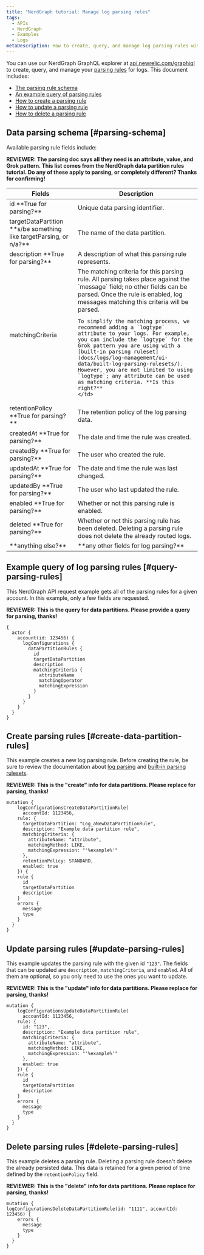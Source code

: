 ```yaml
---
title: "NerdGraph tutorial: Manage log parsing rules"
tags:
  - APIs
  - NerdGraph
  - Examples
  - Logs
metaDescription: How to create, query, and manage log parsing rules with NerdGraph, the New Relic GraphQL explorer.
---
```


You can use our NerdGraph GraphQL explorer at [api.newrelic.com/graphiql](https://api.newrelic.com/graphiql) to create, query, and manage your [parsing rules](/docs/logs/log-management/ui-data/parsing/) for logs.
This document includes:

* [The parsing rule schema](#data-partition-schema)
* [An example query of parsing rules](#query-data-partition-rules) 
* [How to create a parsing rule](#create-data-partition-rules)
* [How to update a parsing rule](#update-data-partition-rules)
* [How to delete a parsing rule](#delete-data-partition-rules)

## Data parsing schema [#parsing-schema]

Available parsing rule fields include:

**REVIEWER: The parsing doc says all they need is an attribute, value, and Grok pattern. This list comes from the NerdGraph data partition rules tutorial. Do any of these apply to parsing, or completely different? Thanks for confirming!**

<table>
  <thead>
  <tr>
    <th style={{width: "200px"}}>
      Fields
    </th>
    <th>
      Description
    </th>
  </tr>
  </thead>

  <tbody>
  <tr>
    <td>id **True for parsing?**</td>
    <td> Unique data parsing identifier.</td>
  </tr>
  <tr>
    <td>targetDataPartition **s/be something like targetParsing, or n/a?**</td>
    <td>The name of the data partition.</td>
  </tr>
  <tr>
    <td>description **True for parsing?**</td>
    <td>A description of what this parsing rule represents.</td>
  </tr>
  <tr>
    <td>matchingCriteria</td>
    <td>The matching criteria for this parsing rule. All parsing takes place against the `message` field; no other fields can be parsed. Once the rule is enabled, log messages matching this criteria will be parsed.
    
    To simplify the matching process, we recommend adding a `logtype` attribute to your logs. For example, you can include the `logtype` for the Grok pattern you are using with a [built-in parsing ruleset](docs/logs/log-management/ui-data/built-log-parsing-rulesets/). However, you are not limited to using `logtype`; any attribute can be used as matching criteria. **Is this right?**
    </td>
  </tr>
  <tr>
    <td>retentionPolicy **True for parsing?**</td>
    <td>The retention policy of the log parsing data.</td>
  </tr>
  <tr>
    <td>createdAt **True for parsing?**</td>
    <td>The date and time the rule was created.</td>
  </tr>
  <tr>
    <td>createdBy **True for parsing?**</td>
    <td>The user who created the rule.</td>
  </tr>
  <tr>
    <td>updatedAt **True for parsing?**</td>
    <td>The date and time the rule was last changed.</td>
  </tr>
  <tr>
    <td>updatedBy **True for parsing?**</td>
    <td>The user who last updated the rule.</td>
  </tr>
  <tr>
    <td>enabled **True for parsing?**</td>
    <td>Whether or not this parsing rule is enabled.</td>
  </tr>
  <tr>
    <td>deleted **True for parsing?**</td>
    <td>Whether or not this parsing rule has been deleted. Deleting a parsing rule does not delete the
      already routed logs.
    </td>
  </tr>
  <tr>
    <td>**anything else?**</td>
    <td>**any other fields for log parsing?**
    </td>
  </tr>

  </tbody>
</table>

## Example query of log parsing rules [#query-parsing-rules]

This NerdGraph API request example gets all of the parsing rules for a given account. In this example, only a few fields are requested.

**REVIEWER: This is the query for data partitions. Please provide a query for parsing, thanks!**

```
{
  actor {
    account(id: 123456) {
      logConfigurations {
        dataPartitionRules {
          id
          targetDataPartition
          description
          matchingCriteria {
            attributeName
            matchingOperator
            matchingExpression
          }
        }
      }
    }
  }
}
```

## Create parsing rules [#create-data-partition-rules]

This example creates a new log parsing rule. Before creating the rule, be sure to review the documentation about [log parsing](/docs/logs/log-management/ui-data/parsing/) and [built-in parsing rulesets](/docs/logs/log-management/ui-data/built-log-parsing-rulesets/).

**REVIEWER: This is the "create" info for data partitions. Please replace for parsing, thanks!**

```
mutation {
	logConfigurationsCreateDataPartitionRule(
	  accountId: 1123456,
    rule: {
      targetDataPartition: "Log_aNewDataPartitionRule",
      description: "Example data partition rule",
      matchingCriteria: {
        attributeName: "attribute",
        matchingMethod: LIKE,
        matchingExpression: "'%example%'"
      },
      retentionPolicy: STANDARD,
      enabled: true
    }) {
   	rule {
      id
      targetDataPartition
      description
    }
    errors {
      message
      type
    }
  }
}
```

## Update parsing rules [#update-parsing-rules]

This example updates the parsing rule with the given id `"123"`. The fields that can be updated are `description`, `matchingCriteria`, and `enabled`. All of them are optional, so you only need to use the ones you want to update.

**REVIEWER: This is the "update" info for data partitions. Please replace for parsing, thanks!**

```
mutation {
	logConfigurationsUpdateDataPartitionRule(
	  accountId: 1123456,
    rule: {
      id: "123",
      description: "Example data partition rule",
      matchingCriteria: {
        attributeName: "attribute",
        matchingMethod: LIKE,
        matchingExpression: "'%example%'"
      },
      enabled: true
    }) {
   	rule {
      id
      targetDataPartition
      description
    }
    errors {
      message
      type
    }
  }
}
```

## Delete parsing rules [#delete-parsing-rules]

This example deletes a parsing rule. Deleting a parsing rule doesn't delete the already persisted data. This data is retained for a given period of time defined by the `retentionPolicy` field.

**REVIEWER: This is the "delete" info for data partitions. Please replace for parsing, thanks!**

```
mutation {
logConfigurationsDeleteDataPartitionRule(id: "1111", accountId: 123456) {
    errors {
      message
      type
    }
  }
}
```
